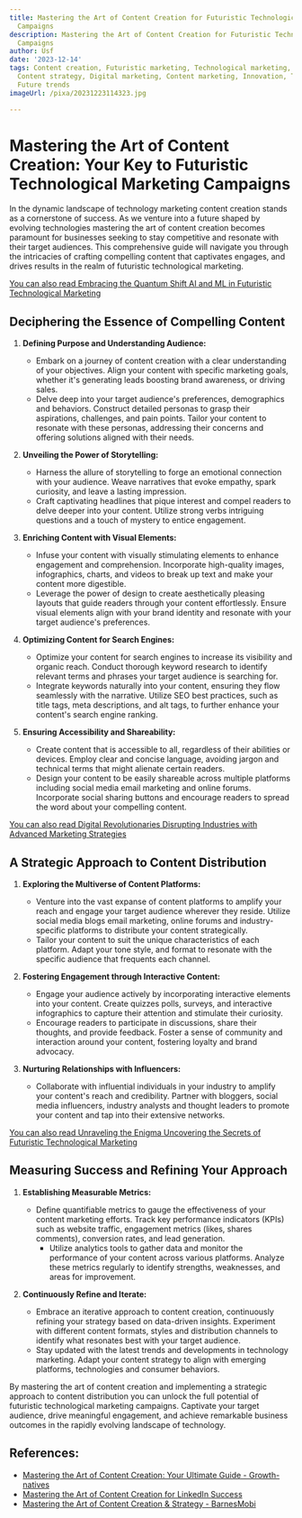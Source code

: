 ```yaml
---
title: Mastering the Art of Content Creation for Futuristic Technological Marketing
  Campaigns
description: Mastering the Art of Content Creation for Futuristic Technological Marketing
  Campaigns
author: Usf
date: '2023-12-14'
tags: Content creation, Futuristic marketing, Technological marketing, Marketing campaigns,
  Content strategy, Digital marketing, Content marketing, Innovation, Technology,
  Future trends
imageUrl: /pixa/20231223114323.jpg

---
```

# Mastering the Art of Content Creation: Your Key to Futuristic Technological  Marketing Campaigns

In the dynamic landscape of technology marketing  content creation stands as a cornerstone of success. As  we venture into  a future shaped by evolving technologies mastering the art of content creation  becomes paramount for businesses seeking to stay competitive and resonate with their target audiences. This comprehensive guide will navigate you through the intricacies of crafting compelling content that captivates  engages,  and drives results in the realm of  futuristic technological marketing.

[You can also read  Embracing the Quantum Shift AI and ML in Futuristic Technological Marketing](Embracing%20the%20Quantum%20Shift%20AI%20and%20ML%20in%20Futuristic%20Technological%20Marketing)


## Deciphering the  Essence of Compelling Content

1. **Defining Purpose and Understanding Audience:**
    - Embark on a journey of  content creation with  a clear understanding of your objectives. Align your content with specific  marketing  goals, whether it's generating leads boosting brand awareness, or driving sales.
    - Delve deep into your target audience's preferences, demographics and behaviors. Construct detailed personas to grasp  their aspirations,  challenges, and pain points. Tailor your content to resonate with these personas, addressing their concerns and offering solutions aligned with their needs.

2. **Unveiling the Power of Storytelling:**
   -  Harness the allure of storytelling to forge an emotional connection  with your audience. Weave narratives that evoke empathy, spark curiosity, and leave a lasting impression.
    - Craft captivating headlines that pique interest and compel readers to delve deeper into  your content. Utilize strong verbs intriguing questions and a touch of mystery to entice engagement.

3. **Enriching Content with Visual Elements:**
    - Infuse  your content with visually  stimulating elements to enhance engagement and  comprehension. Incorporate high-quality images,  infographics,  charts, and videos to break up text  and make your content more digestible.
   - Leverage the  power  of design to create aesthetically pleasing layouts that guide readers through your  content  effortlessly. Ensure visual elements align with your brand identity and resonate with your target audience's preferences.

4. **Optimizing Content for Search Engines:**
   - Optimize your content for search engines  to increase  its visibility and organic reach. Conduct thorough keyword research to identify relevant terms and phrases your target audience is searching for.
    - Integrate keywords naturally into your content, ensuring they flow seamlessly with the narrative. Utilize SEO best practices, such  as title  tags, meta  descriptions, and alt tags, to further enhance your content's search engine ranking.

5. **Ensuring Accessibility and Shareability:**
   - Create content that is accessible to all, regardless of their abilities or devices. Employ clear and  concise language, avoiding jargon and technical terms that might alienate certain readers.
   -  Design your content  to be  easily shareable across  multiple  platforms including social media  email marketing  and online forums. Incorporate social sharing buttons and  encourage readers to spread the word about your  compelling content.

[You can also read Digital Revolutionaries Disrupting Industries with Advanced Marketing Strategies](Digital%20Revolutionaries%20Disrupting%20Industries%20with%20Advanced%20Marketing%20Strategies)


## A  Strategic Approach  to  Content Distribution

1. **Exploring the Multiverse of Content Platforms:**
   - Venture into the vast expanse of content platforms  to amplify your reach and engage your target audience wherever they reside. Utilize social media blogs email  marketing, online forums and industry-specific platforms to distribute your content strategically.
   - Tailor your content to  suit the  unique characteristics of each  platform. Adapt your tone style, and format to  resonate with the specific audience that frequents each channel.

2.  **Fostering Engagement through Interactive Content:**
    - Engage your audience actively by incorporating interactive  elements into your content. Create quizzes polls, surveys, and interactive infographics to capture their attention and stimulate their curiosity.
    - Encourage readers to participate in discussions, share their thoughts, and provide  feedback. Foster a sense of community and interaction around your content, fostering loyalty and brand advocacy.

3. **Nurturing Relationships with Influencers:**
   - Collaborate with influential  individuals in your industry to amplify your content's reach  and credibility. Partner with bloggers, social media influencers, industry  analysts and thought leaders to promote your content  and tap into their extensive networks.

[You can also  read Unraveling the Enigma Uncovering the Secrets of Futuristic Technological Marketing](Unraveling%20the%20Enigma%20Uncovering%20the%20Secrets%20of%20Futuristic%20Technological%20Marketing)


## Measuring Success and Refining  Your  Approach

1. **Establishing Measurable Metrics:**
   - Define quantifiable metrics to  gauge the effectiveness  of your  content marketing efforts. Track  key performance indicators (KPIs) such as website traffic, engagement  metrics (likes, shares comments), conversion rates, and lead generation.
     - Utilize analytics tools to gather data and  monitor the performance of your content across various platforms. Analyze these metrics regularly to identify strengths, weaknesses, and areas for  improvement.

2. **Continuously Refine and Iterate:**
   - Embrace an iterative approach to content creation, continuously refining your strategy based on data-driven  insights. Experiment with different content formats, styles and distribution channels to identify what resonates best with your target audience.
   - Stay updated with the latest trends  and developments in  technology marketing. Adapt your content strategy to align with emerging  platforms, technologies and consumer behaviors.

By mastering the art of content creation and implementing a strategic approach to content distribution you  can unlock the full potential of futuristic technological marketing campaigns. Captivate your target  audience, drive meaningful engagement, and achieve remarkable business outcomes in  the rapidly evolving landscape of technology.

## References:
- [Mastering the Art of Content Creation: Your Ultimate Guide - Growth-natives](https://growthnatives.com/blogs/content-marketing/the-art-of-content-creation/)
- [Mastering the Art of Content Creation for LinkedIn Success](https://www.linkedin.com/pulse/mastering-art-content-creation-linkedin-success-twiseidiot)
- [Mastering the Art of Content Creation & Strategy - BarnesMobi](https://www.barnesmobi.com/mastering-the-art-of-content-creation)
